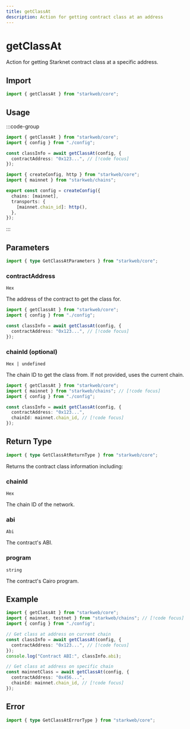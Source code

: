 ```yaml
---
title: getClassAt
description: Action for getting contract class at an address
---
```


# getClassAt

Action for getting Starknet contract class at a specific address.

## Import

```ts
import { getClassAt } from "starkweb/core";
```

## Usage

:::code-group

```ts [index.ts]
import { getClassAt } from "starkweb/core";
import { config } from "./config";

const classInfo = await getClassAt(config, {
  contractAddress: "0x123...", // [!code focus]
});
```

```ts [config.ts]
import { createConfig, http } from "starkweb/core";
import { mainnet } from "starkweb/chains";

export const config = createConfig({
  chains: [mainnet],
  transports: {
    [mainnet.chain_id]: http(),
  },
});
```

:::

## Parameters

```ts
import { type GetClassAtParameters } from "starkweb/core";
```

### contractAddress

`Hex`

The address of the contract to get the class for.

```ts [index.ts]
import { getClassAt } from "starkweb/core";
import { config } from "./config";

const classInfo = await getClassAt(config, {
  contractAddress: "0x123...", // [!code focus]
});
```

### chainId (optional)

`Hex | undefined`

The chain ID to get the class from. If not provided, uses the current chain.

```ts [index.ts]
import { getClassAt } from "starkweb/core";
import { mainnet } from "starkweb/chains"; // [!code focus]
import { config } from "./config";

const classInfo = await getClassAt(config, {
  contractAddress: "0x123...",
  chainId: mainnet.chain_id, // [!code focus]
});
```

## Return Type

```ts
import { type GetClassAtReturnType } from "starkweb/core";
```

Returns the contract class information including:

### chainId

`Hex`

The chain ID of the network.

### abi

`Abi`

The contract's ABI.

### program

`string`

The contract's Cairo program.

## Example

```ts [example.ts]
import { getClassAt } from "starkweb/core";
import { mainnet, testnet } from "starkweb/chains"; // [!code focus]
import { config } from "./config";

// Get class at address on current chain
const classInfo = await getClassAt(config, {
  contractAddress: "0x123...", // [!code focus]
});
console.log("Contract ABI:", classInfo.abi);

// Get class at address on specific chain
const mainnetClass = await getClassAt(config, {
  contractAddress: "0x456...",
  chainId: mainnet.chain_id, // [!code focus]
});
```

## Error

```ts
import { type GetClassAtErrorType } from "starkweb/core";
``` 